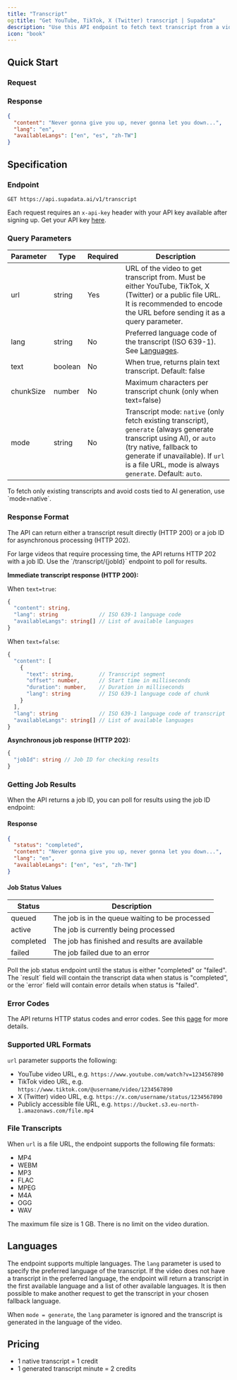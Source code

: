 ```yaml
---
title: "Transcript"
og:title: "Get YouTube, TikTok, X (Twitter) transcript | Supadata"
description: "Use this API endpoint to fetch text transcript from a video hosted on YouTube, TikTok, X (Twitter) or a public file URL."
icon: "book"
---
```



## Quick Start

### Request

<CodeGroup>
  <TranscriptNode />
  <TranscriptPython />
  <TranscriptCURL />
</CodeGroup>

### Response

```json
{
  "content": "Never gonna give you up, never gonna let you down...",
  "lang": "en",
  "availableLangs": ["en", "es", "zh-TW"]
}
```

## Specification

### Endpoint

`GET https://api.supadata.ai/v1/transcript`

Each request requires an `x-api-key` header with your API key available after signing up. Get your API key [here](https://dash.supadata.ai/organizations/api-key).

### Query Parameters

| Parameter | Type    | Required | Description                                                                                                                                                                                                                                    |
| --------- | ------- | -------- | ---------------------------------------------------------------------------------------------------------------------------------------------------------------------------------------------------------------------------------------------- |
| url       | string  | Yes      | URL of the video to get transcript from. Must be either YouTube, TikTok, X (Twitter) or a public file URL. It is recommended to encode the URL before sending it as a query parameter.                                                         |
| lang      | string  | No       | Preferred language code of the transcript (ISO 639-1). See [Languages](#languages).                                                                                                                                                            |
| text      | boolean | No       | When true, returns plain text transcript. Default: false                                                                                                                                                                                       |
| chunkSize | number  | No       | Maximum characters per transcript chunk (only when text=false)                                                                                                                                                                                 |
| mode      | string  | No       | Transcript mode: `native` (only fetch existing transcript), `generate` (always generate transcript using AI), or `auto` (try native, fallback to generate if unavailable). If `url` is a file URL, mode is always `generate`. Default: `auto`. |

<Info>
  To fetch only existing transcripts and avoid costs tied to AI generation, use
  `mode=native`.
</Info>

### Response Format

The API can return either a transcript result directly (HTTP 200) or a job ID for asynchronous processing (HTTP 202).

<Callout type="info">
  For large videos that require processing time, the API returns HTTP 202 with a
  job ID. Use the `/transcript/{jobId}` endpoint to poll for results.
</Callout>

**Immediate transcript response (HTTP 200):**

When `text=true`:

```typescript
{
  "content": string,
  "lang": string             // ISO 639-1 language code
  "availableLangs": string[] // List of available languages
}
```

When `text=false`:

```typescript
{
  "content": [
    {
      "text": string,        // Transcript segment
      "offset": number,      // Start time in milliseconds
      "duration": number,    // Duration in milliseconds
      "lang": string         // ISO 639-1 language code of chunk
    }
  ],
  "lang": string             // ISO 639-1 language code of transcript
  "availableLangs": string[] // List of available languages
}
```

**Asynchronous job response (HTTP 202):**

```typescript
{
  "jobId": string // Job ID for checking results
}
```

### Getting Job Results

When the API returns a job ID, you can poll for results using the job ID endpoint:

<CodeGroup>
  <TranscriptResultsNode />
  <TranscriptResultsPython />
  <TranscriptResultsCURL />
</CodeGroup>

#### Response

```json
{
  "status": "completed",
  "content": "Never gonna give you up, never gonna let you down...",
  "lang": "en",
  "availableLangs": ["en", "es", "zh-TW"]
}
```

#### Job Status Values

| Status    | Description                                     |
| --------- | ----------------------------------------------- |
| queued    | The job is in the queue waiting to be processed |
| active    | The job is currently being processed            |
| completed | The job has finished and results are available  |
| failed    | The job failed due to an error                  |

<Callout type="info">
  Poll the job status endpoint until the status is either "completed" or
  "failed". The `result` field will contain the transcript data when status is
  "completed", or the `error` field will contain error details when status is
  "failed".
</Callout>

### Error Codes

The API returns HTTP status codes and error codes. See this [page](/errors) for more details.

### Supported URL Formats

`url` parameter supports the following:

- YouTube video URL, e.g. `https://www.youtube.com/watch?v=1234567890`
- TikTok video URL, e.g. `https://www.tiktok.com/@username/video/1234567890`
- X (Twitter) video URL, e.g. `https://x.com/username/status/1234567890`
- Publicly accessible file URL, e.g. `https://bucket.s3.eu-north-1.amazonaws.com/file.mp4`

### File Transcripts

When `url` is a file URL, the endpoint supports the following file formats:

- MP4
- WEBM
- MP3
- FLAC
- MPEG
- M4A
- OGG
- WAV

The maximum file size is 1 GB. There is no limit on the video duration.

## Languages

The endpoint supports multiple languages. The `lang` parameter is used to specify the preferred language of the transcript. If the video does not have a transcript in the preferred language, the endpoint will return a transcript in the first available language and a list of other available languages. It is then possible to make another request to get the transcript in your chosen fallback language.

When `mode = generate`, the `lang` parameter is ignored and the transcript is generated in the language of the video.

## Pricing

- 1 native transcript = 1 credit
- 1 generated transcript minute = 2 credits

